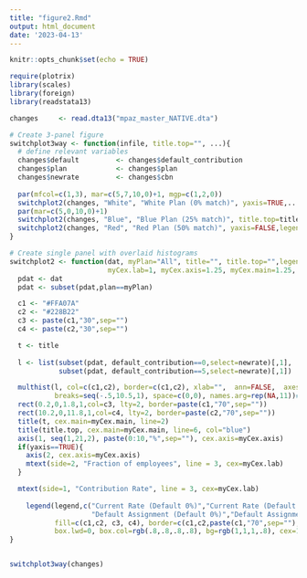 ```yaml
---
title: "figure2.Rmd"
output: html_document
date: '2023-04-13'
---
```


```r
knitr::opts_chunk$set(echo = TRUE)
```

```r
require(plotrix)
library(scales)
library(foreign)
library(readstata13)

```

```r

changes     <- read.dta13("mpaz_master_NATIVE.dta")

# Create 3-panel figure
switchplot3way <- function(infile, title.top="", ...){
  # define relevant variables
  changes$default         <- changes$default_contribution
  changes$plan            <- changes$plan
  changes$newrate         <- changes$cbn
  
  par(mfcol=c(1,3), mar=c(5,7,10,0)+1, mgp=c(1,2,0))
  switchplot2(changes, "White", "White Plan (0% match)", yaxis=TRUE,...)
  par(mar=c(5,0,10,0)+1)
  switchplot2(changes, "Blue", "Blue Plan (25% match)", title.top=title.top, yaxis=FALSE,...)
  switchplot2(changes, "Red", "Red Plan (50% match)", yaxis=FALSE,legend=TRUE,...)
}

# Create single panel with overlaid histograms
switchplot2 <- function(dat, myPlan="All", title="", title.top="",legend=NA, yaxis=TRUE,
                        myCex.lab=1, myCex.axis=1.25, myCex.main=1.25, justBack=FALSE, ...){
  pdat <- dat
  pdat <- subset(pdat,plan==myPlan)

  c1 <- "#FFA07A"
  c2 <- "#228B22"
  c3 <- paste(c1,"30",sep="")
  c4 <- paste(c2,"30",sep="")

  t <- title
  
  l <- list(subset(pdat, default_contribution==0,select=newrate)[,1],
            subset(pdat, default_contribution==5,select=newrate)[,1])

  multhist(l, col=c(c1,c2), border=c(c1,c2), xlab="",  ann=FALSE,  axes=FALSE, ylim=c(0,1), main="", freq=FALSE,
           breaks=seq(-.5,10.5,1), space=c(0,0), names.arg=rep(NA,11))#, cex.axis=myCex.axis, cex.main=myCex.main)#, ...)
  rect(0.2,0,1.8,1,col=c3, lty=2, border=paste(c1,"70",sep=""))
  rect(10.2,0,11.8,1,col=c4, lty=2, border=paste(c2,"70",sep=""))
  title(t, cex.main=myCex.main, line=2)
  title(title.top, cex.main=myCex.main, line=6, col="blue")
  axis(1, seq(1,21,2), paste(0:10,"%",sep=""), cex.axis=myCex.axis)
  if(yaxis==TRUE){
    axis(2, cex.axis=myCex.axis)
    mtext(side=2, "Fraction of employees", line = 3, cex=myCex.lab)
  }

  mtext(side=1, "Contribution Rate", line = 3, cex=myCex.lab)
  
    legend(legend,c("Current Rate (Default 0%)","Current Rate (Default 5%)", 
                    "Default Assignment (Default 0%)","Default Assignment (Default 5%)"),
           fill=c(c1,c2, c3, c4), border=c(c1,c2,paste(c1,"70",sep=""),paste(c2,"70",sep="")), box.lty=c(1,1,2,2),#border=c(1,1,4,4),
           box.lwd=0, box.col=rgb(.8,.8,.8,.8), bg=rgb(1,1,1,.8), cex=1)
}


switchplot3way(changes)


```
